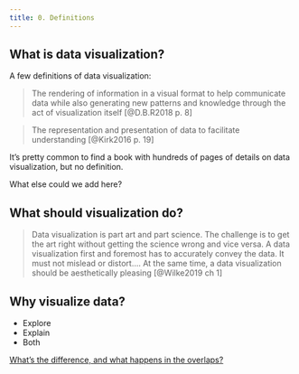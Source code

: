 ```yaml
---
title: 0. Definitions
---
```


## What is data visualization?

A few definitions of data visualization:

> The rendering of information in a visual format to help communicate data while also generating new patterns and knowledge through the act of visualization itself [@D.B.R2018 p. 8]

> The representation and presentation of data to facilitate understanding [@Kirk2016 p. 19]

It's pretty common to find a book with hundreds of pages of details on data visualization, but no definition. 

What else could we add here?

## What should visualization do?

> Data visualization is part art and part science. The challenge is to get the art right without getting the science wrong and vice versa. A data visualization first and foremost has to accurately convey the data. It must not mislead or distort.... At the same time, a data visualization should be aesthetically pleasing [@Wilke2019 ch 1]

## Why visualize data?

- Explore
- Explain
- Both

[What's the difference, and what happens in the overlaps?](https://www.juiceanalytics.com/writing/exploratory-vs-explanatory-understanding-the-difference-between-data-analysis-and-data-presentation)